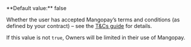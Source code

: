 <ResponseField name="TermsAndConditionsAccepted" type="boolean">
**Default value:** false

Whether the user has accepted Mangopay’s terms and conditions (as defined by your contract) – see the [T&Cs guide](/guides/users/terms) for details.

If this value is not `true`, Owners will be limited in their use of Mangopay.
</ResponseField>